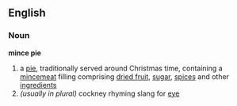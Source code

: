 ==English==
===Noun===
'''mince pie'''
#a [[pie]], traditionally served around Christmas time, containing a [[mincemeat]] filling comprising [[dried fruit]], [[sugar]], [[spice]]s and other [[ingredient]]s
#''(usually in plural)'' cockney rhyming slang for [[eye]]